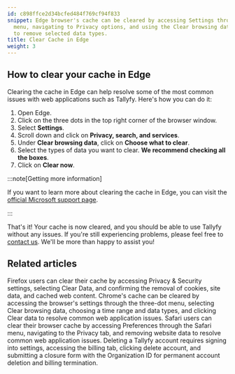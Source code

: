 ```yaml
---
id: c898ffce2d34bcfed484f769cf94f833
snippet: Edge browser's cache can be cleared by accessing Settings through the three-dot
  menu, navigating to Privacy options, and using the Clear browsing data function
  to remove selected data types.
title: Clear Cache in Edge
weight: 3
---
```


## How to clear your cache in Edge

Clearing the cache in Edge can help resolve some of the most common issues with web applications such as Tallyfy. Here's how you can do it:

1. Open Edge.
2. Click on the three dots in the top right corner of the browser window.
3. Select **Settings**.
4. Scroll down and click on **Privacy, search, and services**.
5. Under **Clear browsing data**, click on **Choose what to clear**.
6. Select the types of data you want to clear. **We recommend checking all the boxes**.
7. Click on **Clear now**.

:::note[Getting more information]

If you want to learn more about clearing the cache in Edge, you can visit the [official Microsoft support page](https://support.microsoft.com/en-us/microsoft-edge/clear-cookies-and-site-data-in-microsoft-edge-63947406-40ac-c3b8-57b9-2a946a29ae09).

:::

That's it! Your cache is now cleared, and you should be able to use Tallyfy without any issues. If you're still experiencing problems, please feel free to [contact us](https://tallyfy.com/contact-us/). We'll be more than happy to assist you!


## Related articles
<CardGrid>
<LinkTitleCard header="<b>Troubleshooting > Clear Cache in Firefox</b>" href="/products/pro/miscellaneous/troubleshooting/clear-cache-firefox/" > Firefox users can clear their cache by accessing Privacy & Security settings, selecting Clear Data, and confirming the removal of cookies, site data, and cached web content. </LinkTitleCard>
<LinkTitleCard header="<b>Troubleshooting > Clear Cache in Chrome</b>" href="/products/pro/miscellaneous/troubleshooting/clear-cache-chrome/" > Chrome's cache can be cleared by accessing the browser's settings through the three-dot menu, selecting Clear browsing data, choosing a time range and data types, and clicking Clear data to resolve common web application issues. </LinkTitleCard>
<LinkTitleCard header="<b>Troubleshooting > Clear Cache in Safari</b>" href="/products/pro/miscellaneous/troubleshooting/clear-cache-safari/" > Safari users can clear their browser cache by accessing Preferences through the Safari menu, navigating to the Privacy tab, and removing website data to resolve common web application issues. </LinkTitleCard>
<LinkTitleCard header="<b>Personal Settings > Cancel and delete your Tallyfy account</b>" href="/products/pro/settings/personal-settings/how-can-i-cancel-and-delete-my-tallyfy-account/" > Deleting a Tallyfy account requires signing into settings, accessing the billing tab, clicking delete account, and submitting a closure form with the Organization ID for permanent account deletion and billing termination. </LinkTitleCard>
</CardGrid>